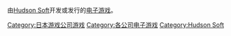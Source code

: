由[[Hudson_Soft|Hudson Soft]]开发或发行的[[电子游戏|电子游戏]]。

{{DEFAULTSORT:Hudson Soft}}
[[Category:日本游戏公司游戏|Category:日本游戏公司游戏]]
[[Category:各公司电子游戏|Category:各公司电子游戏]]
[[Category:Hudson_Soft|Category:Hudson Soft]]